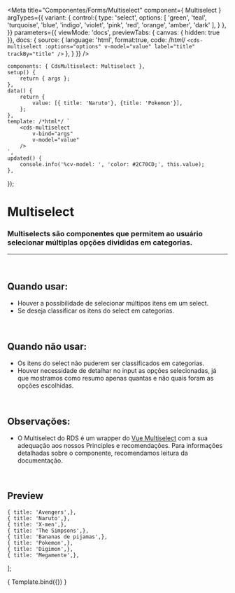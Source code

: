 
<Meta
	title="Componentes/Forms/Multiselect"
	component={ Multiselect }
	argTypes={{
		variant: {
			control:{
				type: 'select',
				options: [
					'green',
					'teal',
					'turquoise',
					'blue',
					'indigo',
					'violet',
					'pink',
					'red',
					'orange',
					'amber',
					'dark'
				],
			}
		},
	}}
	parameters={{
		viewMode: 'docs',
		previewTabs: { canvas: { hidden: true }},
		docs: {
			source: {
				language: 'html',
				format:true,
				code: /*html*/ 
`<cds-multiselect
	:options="options"
	v-model="value"
	label="title"
	trackBy="title"
/>`
			},
		}
	}}
/>

	components: { CdsMultiselect: Multiselect },
	setup() {
		return { args };
	},
	data() {
		return {
			value: [{ title: 'Naruto'}, {title: 'Pokemon'}],
		};
	},
	template: /*html*/ `
		<cds-multiselect
			v-bind="args"
			v-model="value"
		/>
	`,
	updated() {
		console.info('%cv-model: ', 'color: #2C70CD;', this.value);
	},
});

# Multiselect

### Multiselects são componentes que permitem ao usuário selecionar múltiplas opções divididas em categorias.
---
<br />

## Quando usar:
- Houver a possibilidade de selecionar múltipos itens em um select.
- Se deseja classificar os itens do select em categorias.

<br />

## Quando não usar:
- Os itens do select não puderem ser classificados em categorias.
- Houver necessidade de detalhar no input as opções selecionadas, já que mostramos como resumo apenas quantas e não quais foram as opções escolhidas.

<br />

## Observações:
- O Multiselect do RDS é um wrapper do <a href="https://vue-multiselect.js.org/">Vue Multiselect</a>
com a sua adequação aos nossos Principles e recomendações. Para informações detalhadas sobre o componente, recomendamos
leitura da documentação.

<br />

## Preview

	{ title: 'Avengers',},
	{ title: 'Naruto',},
	{ title: 'X-men',},
	{ title: 'The Simpsons',},
	{ title: 'Bananas de pijamas',},
	{ title: 'Pokemon',},
	{ title: 'Digimon',},
	{ title: 'Megamente',},
];

<Canvas>
	<Story
		name="Multiselect"
		args={{
			options,
			label: 'Séries',
			optionsField: 'title',
			trackBy: 'title',
			variant: 'green',
		}}
	>
		{ Template.bind({}) }
	</Story>
</Canvas>

<ArgsTable story="Multiselect" />
